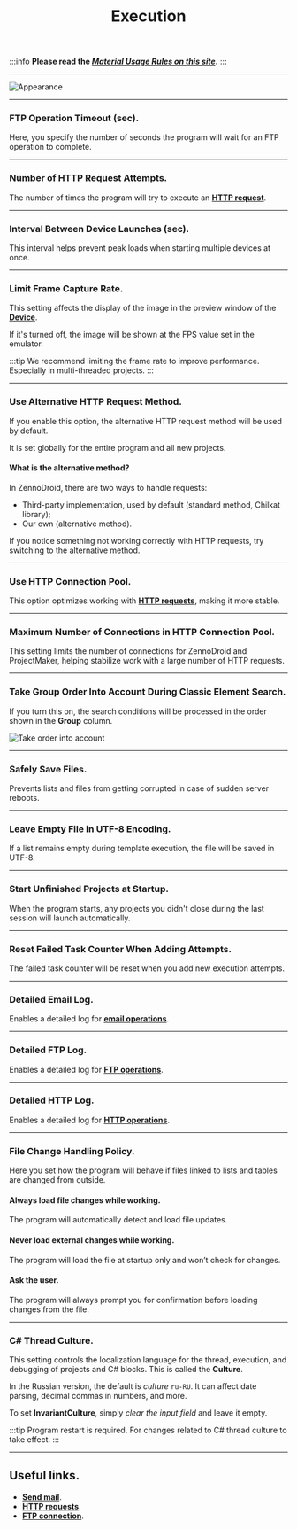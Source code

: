 ﻿---
sidebar_position: 6
title: Execution
description: Project execution settings.
---
:::info **Please read the [*Material Usage Rules on this site*](../Disclaimer).**
:::
_______________________________________________
![Appearance](./assets/Execution/Execution_pic1.png)
_______________________________________________
### FTP Operation Timeout (sec).
Here, you specify the number of seconds the program will wait for an FTP operation to complete.
_______________________________________________
### Number of HTTP Request Attempts.
The number of times the program will try to execute an [**HTTP request**](../Project%20Editor/HTTP%20and%20FTP/HTTP).
_______________________________________________
### Interval Between Device Launches (sec).
This interval helps prevent peak loads when starting multiple devices at once.
_______________________________________________
### Limit Frame Capture Rate.
This setting affects the display of the image in the preview window of the [**Device**](../pm/Interface/DeviceWindow).

If it's turned off, the image will be shown at the FPS value set in the emulator.

:::tip We recommend limiting the frame rate to improve performance.
Especially in multi-threaded projects.
:::
_______________________________________________
### Use Alternative HTTP Request Method.
If you enable this option, the alternative HTTP request method will be used by default.

It is set globally for the entire program and all new projects.

#### What is the alternative method?
In ZennoDroid, there are two ways to handle requests:
- Third-party implementation, used by default (standard method, Chilkat library);
- Our own (alternative method).

If you notice something not working correctly with HTTP requests, try switching to the alternative method.
_______________________________________________
### Use HTTP Connection Pool.
This option optimizes working with [**HTTP requests**](../Project%20Editor/HTTP%20and%20FTP/HTTP), making it more stable.
_______________________________________________
### Maximum Number of Connections in HTTP Connection Pool.
This setting limits the number of connections for ZennoDroid and ProjectMaker, helping stabilize work with a large number of HTTP requests.
_______________________________________________
### Take Group Order Into Account During Classic Element Search.
If you turn this on, the search conditions will be processed in the order shown in the **Group** column.

![Take order into account](./assets/Execution/Execution_pic2.png)
_______________________________________________
### Safely Save Files.
Prevents lists and files from getting corrupted in case of sudden server reboots.
_______________________________________________
### Leave Empty File in UTF-8 Encoding.
If a list remains empty during template execution, the file will be saved in UTF-8.
_______________________________________________
### Start Unfinished Projects at Startup.
When the program starts, any projects you didn't close during the last session will launch automatically.
_______________________________________________
### Reset Failed Task Counter When Adding Attempts.
The failed task counter will be reset when you add new execution attempts.
_______________________________________________
### Detailed Email Log.
Enables a detailed log for [**email operations**](../Project%20Editor/RecieveEmails).
_______________________________________________
### Detailed FTP Log.
Enables a detailed log for [**FTP operations**](../Project%20Editor/HTTP%20and%20FTP/FTP_Dir).
_______________________________________________
### Detailed HTTP Log.
Enables a detailed log for [**HTTP operations**](../Project%20Editor/HTTP%20and%20FTP/HTTP).
_______________________________________________
### File Change Handling Policy.
Here you set how the program will behave if files linked to lists and tables are changed from outside.

#### Always load file changes while working.
The program will automatically detect and load file updates.

#### Never load external changes while working.
The program will load the file at startup only and won’t check for changes.

#### Ask the user.
The program will always prompt you for confirmation before loading changes from the file.
_______________________________________________
### C# Thread Culture.
This setting controls the localization language for the thread, execution, and debugging of projects and C# blocks. This is called the **Culture**.

In the Russian version, the default is *culture* `ru-RU`. It can affect date parsing, decimal commas in numbers, and more.

To set **InvariantCulture**, simply *clear the input field* and leave it empty.

:::tip Program restart is required.
For changes related to C# thread culture to take effect.
:::
_______________________________________________
## Useful links.
- [**Send mail**](../Project%20Editor/SendEmails).
- [**HTTP requests**](../Project%20Editor/HTTP%20and%20FTP/HTTP).
- [**FTP connection**](../Project%20Editor/HTTP%20and%20FTP/FTP_Connect).